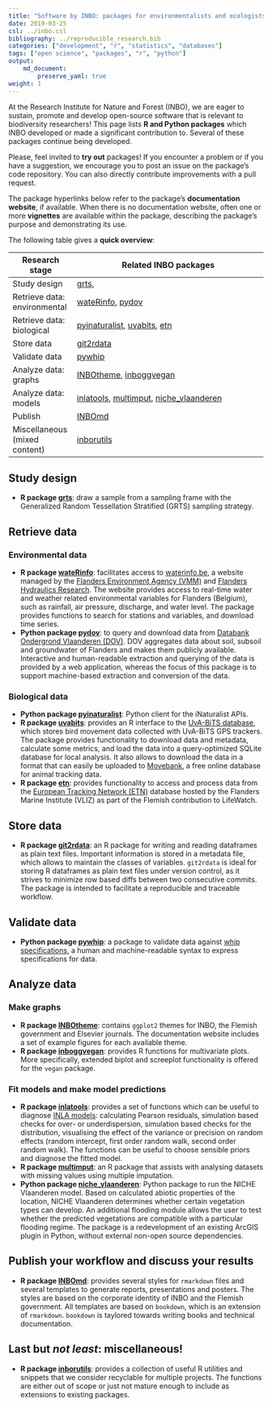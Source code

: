 ```yaml
---
title: "Software by INBO: packages for environmentalists and ecologists!"
date: 2019-03-25
csl: ../inbo.csl
bibliography: ../reproducible_research.bib
categories: ["development", "r", "statistics", "databases"]
tags: ["open science", "packages", "r", "python"]
output: 
    md_document:
        preserve_yaml: true
weight: 1
---
```


At the Research Institute for Nature and Forest (INBO), we are eager to sustain, promote and develop open-source software that is relevant to biodiversity researchers!
This page lists **R and Python packages** which INBO developed or made a significant contribution to.
Several of these packages continue being developed.

Please, feel invited to **try out** packages!
If you encounter a problem or if you have a suggestion, we encourage you to post an issue on the package's code repository.
You can also directly contribute improvements with a pull request.

The package hyperlinks below refer to the package's **documentation website**, if available.
When there is no documentation website, often one or more **vignettes** are available within the package, describing the package's purpose and demonstrating its use.

The following table gives a **quick overview**:

Research stage | Related INBO packages
-------------|--------------------------------------
Study design | [grts](https://github.com/ThierryO/grts),
Retrieve data: environmental | [wateRinfo](https://ropensci.github.io/wateRinfo/), [pydov](https://pydov.readthedocs.io/)
Retrieve data: biological | [pyinaturalist](https://github.com/inbo/pyinaturalist), [uvabits](https://inbo.github.io/uvabits/), [etn](https://inbo.github.io/etn/)
Store data  | [git2rdata](https://inbo.github.io/git2rdata/)
Validate data | [pywhip](https://inbo.github.io/pywhip/)
Analyze data: graphs | [INBOtheme](https://inbo.github.io/INBOtheme/), [inboggvegan](https://github.com/inbo/inboggvegan)
Analyze data: models | [inlatools](https://inlatools.netlify.com/), [multimput](https://github.com/inbo/multimput), [niche_vlaanderen](https://inbo.github.io/niche_vlaanderen/)
Publish | [INBOmd](https://inbomd.netlify.com/articles/introduction.html)
Miscellaneous (mixed content) | [inborutils](https://inbo.github.io/inborutils/)



## Study design

- **R package [grts](https://github.com/ThierryO/grts)**: draw a sample from a sampling frame with the Generalized Random Tessellation Stratified (GRTS) sampling strategy.

## Retrieve data

### Environmental data

- **R package [wateRinfo](https://ropensci.github.io/wateRinfo/)**:
facilitates access to [waterinfo.be](https://www.waterinfo.be/), a website managed by the [Flanders Environment Agency (VMM)](https://en.vmm.be/) and [Flanders Hydraulics Research](https://www.waterbouwkundiglaboratorium.be/).
The website provides access to real-time water and weather related environmental variables for Flanders (Belgium), such as rainfall, air pressure, discharge, and water level.
The package provides functions to search for stations and variables, and download time series.
- **Python package [pydov](https://pydov.readthedocs.io/)**:
to query and download data from [Databank Ondergrond Vlaanderen (DOV)](https://www.dov.vlaanderen.be/).
DOV aggregates data about soil, subsoil and groundwater of Flanders and makes them publicly available.
Interactive and human-readable extraction and querying of the data is provided by a web application, whereas the focus of this package is to support machine-based extraction and conversion of the data.

### Biological data

- **Python package [pyinaturalist](https://github.com/inbo/pyinaturalist)**:
Python client for the iNaturalist APIs.
- **R package [uvabits](https://inbo.github.io/uvabits/)**:
provides an R interface to the [UvA-BiTS database](http://www.uva-bits.nl/), which stores bird movement data collected with UvA-BiTS GPS trackers.
The package provides functionality to download data and metadata, calculate some metrics, and load the data into a query-optimized SQLite database for local analysis.
It also allows to download the data in a format that can easily be uploaded to [Movebank](https://www.movebank.org/), a free online database for animal tracking data.
- **R package [etn](https://inbo.github.io/etn/)**:
provides functionality to access and process data from the [European Tracking Network (ETN)](http://www.lifewatch.be/etn/) database hosted by the Flanders Marine Institute (VLIZ) as part of the Flemish contribution to LifeWatch.

## Store data

- **R package [git2rdata](https://inbo.github.io/git2rdata/)**:
an R package for writing and reading dataframes as plain text files.
Important information is stored in a metadata file,
which allows to maintain the classes of variables.
`git2rdata` is ideal for storing R dataframes as plain text files under version control, as it strives to minimize row based diffs between two consecutive commits.
The package is intended to facilitate a reproducible and traceable workflow.

## Validate data

- **Python package [pywhip](https://inbo.github.io/pywhip/)**:
a package to validate data against [whip specifications](https://github.com/inbo/whip), a human and machine-readable syntax to express specifications for data.

## Analyze data

### Make graphs

- **R package [INBOtheme](https://inbo.github.io/INBOtheme/)**:
contains `ggplot2` themes for INBO, the Flemish government and Elsevier journals.
The documentation website includes a set of example figures for each available theme.
- **R package [inboggvegan](https://github.com/inbo/inboggvegan)**:
provides R functions for multivariate plots.
More specifically, extended biplot and screeplot functionality is offered for the `vegan` package.


### Fit models and make model predictions

- **R package [inlatools](https://inlatools.netlify.com/)**:
provides a set of functions which can be useful to diagnose [INLA models](http://www.r-inla.org/):
calculating Pearson residuals,
simulation based checks for over- or underdispersion,
simulation based checks for the distribution,
visualising the effect of the variance or precision on random effects
(random intercept,
first order random walk,
second order random walk).
The functions can be useful to choose sensible priors and diagnose the fitted model.
- **R package [multimput](https://github.com/inbo/multimput)**:
an R package that assists with analysing datasets with missing values using multiple imputation.
- **Python package [niche_vlaanderen](https://inbo.github.io/niche_vlaanderen/)**:
Python package to run the NICHE Vlaanderen model.
Based on calculated abiotic properties of the location, NICHE Vlaanderen determines whether certain vegetation types can develop.
An additional flooding module allows the user to test whether the predicted vegetations are compatible with a particular flooding regime.
The package is a redevelopment of an existing ArcGIS plugin in Python, without external non-open source dependencies.


## Publish your workflow and discuss your results

- **R package [INBOmd](https://inbomd.netlify.com/articles/introduction.html)**:
provides several styles for `rmarkdown` files
and several templates to generate reports, presentations and posters.
The styles are based on the corporate identity of INBO and the Flemish government.
All templates are based on `bookdown`, which is an extension of `rmarkdown`.
`bookdown` is taylored towards writing books and technical documentation.


## Last but _not least_: miscellaneous!

- **R package [inborutils](https://inbo.github.io/inborutils/)**: provides a collection of useful R utilities and snippets that we consider recyclable for multiple projects.
The functions are either out of scope or just not mature enough to include as extensions to existing packages.








